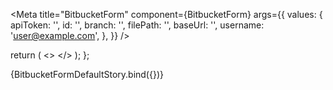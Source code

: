 

<Meta
  title="BitbucketForm"
  component={BitbucketForm}
  args={{
    values: {
      apiToken: '',
      id: '',
      branch: '',
      filePath: '',
      baseUrl: '',
      username: 'user@example.com',
    },
  }}
/>

<ArgsTable of={BitbucketForm} />

  return (
    <>
      <BitbucketForm values={args.values} />
    </>
  );
};

<Canvas>
  <Story name="Default">{BitbucketFormDefaultStory.bind({})}</Story>
</Canvas>
